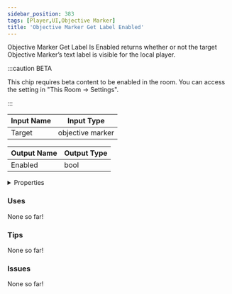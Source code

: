 ```yaml
---
sidebar_position: 383
tags: [Player,UI,Objective Marker]
title: 'Objective Marker Get Label Enabled'
---
```


Objective Marker Get Label Is Enabled returns whether or not the target Objective Marker’s text label is visible for the local player.

:::caution BETA

This chip requires beta content to be enabled in the room. You can access the setting in "This Room -> Settings".

:::


<EsbSvg />

| Input Name | Input Type |
|-----------|-----------|
| Target | objective marker |

| Output Name | Output Type |
|-----------|-----------|
| Enabled | bool |


<details>
  <summary>Properties</summary>
  <div>
    <div>
    <table>
      <thead>
        <tr>
          <th>Is beta required?</th>
          <th>✅</th>
        </tr>
        <tr>
          <th>Is this chip a trolling risk?</th>
          <th>❌</th>
        </tr>
        <tr>
          <th>Is this chip a role assignment risk?</th>
          <th>❌</th>
        </tr>
        <tr>
          <th>Chip UUID</th>
          <th>79b28dea-36c7-4c4d-b523-7461667851a2</th>
        </tr>
      </thead>
    </table>
    </div>
  </div>
</details>

### Uses

None so far!

### Tips

None so far!

### Issues

None so far!
